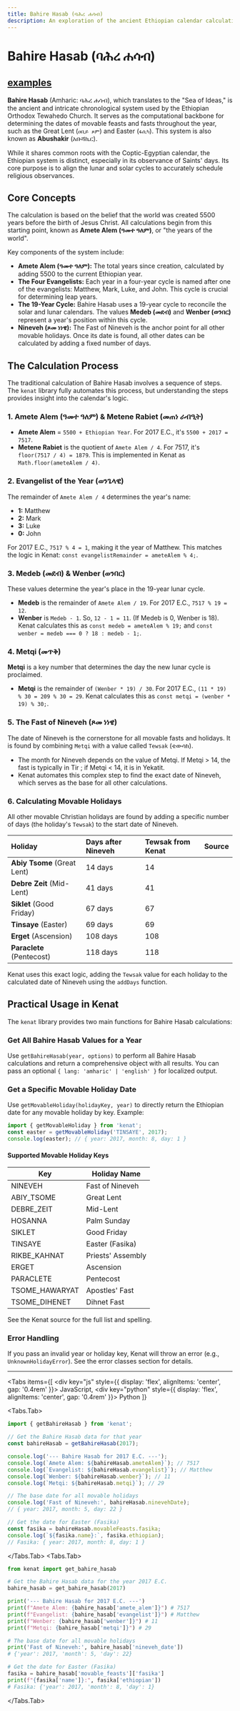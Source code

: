 ```yaml
---
title: Bahire Hasab (ባሕረ ሐሳብ)
description: An exploration of the ancient Ethiopian calendar calculation system, Bahire Hasab, and how Kenat automates it.
---
```



# Bahire Hasab (ባሕረ ሐሳብ)

[examples](/doc/examples/holidayExample)
---

**Bahire Hasab** (Amharic: ባሕረ ሐሳብ), which translates to the "Sea of Ideas," is the ancient and intricate chronological system used by the Ethiopian Orthodox Tewahedo Church. It serves as the computational backbone for determining the dates of movable feasts and fasts throughout the year, such as the Great Lent (`ዐቢይ ጾም`) and Easter (`ፋሲካ`). This system is also known as **Abushakir** (አቡሻኪር).

While it shares common roots with the Coptic-Egyptian calendar, the Ethiopian system is distinct, especially in its observance of Saints' days. Its core purpose is to align the lunar and solar cycles to accurately schedule religious observances.

## Core Concepts

The calculation is based on the belief that the world was created 5500 years before the birth of Jesus Christ. All calculations begin from this starting point, known as **Amete Alem (ዓመተ ዓለም)**, or "the years of the world".

Key components of the system include:

* **Amete Alem (ዓመተ ዓለም):** The total years since creation, calculated by adding 5500 to the current Ethiopian year.
* **The Four Evangelists:** Each year in a four-year cycle is named after one of the evangelists: Matthew, Mark, Luke, and John. This cycle is crucial for determining leap years.
* **The 19-Year Cycle:** Bahire Hasab uses a 19-year cycle to reconcile the solar and lunar calendars. The values **Medeb (መደብ)** and **Wenber (ወንበር)** represent a year's position within this cycle.
* **Nineveh (ጾመ ነነዌ):** The Fast of Nineveh is the anchor point for all other movable holidays. Once its date is found, all other dates can be calculated by adding a fixed number of days.

## The Calculation Process

The traditional calculation of Bahire Hasab involves a sequence of steps. The `kenat` library fully automates this process, but understanding the steps provides insight into the calendar's logic.

### 1. Amete Alem (ዓመተ ዓለም) & Metene Rabiet (መጠነ ራብዒት)

* **Amete Alem** = `5500 + Ethiopian Year`. For 2017 E.C., it's `5500 + 2017 = 7517`.
* **Metene Rabiet** is the quotient of `Amete Alem / 4`. For 7517, it's `floor(7517 / 4) = 1879`. This is implemented in Kenat as `Math.floor(ameteAlem / 4)`.

### 2. Evangelist of the Year (ወንጌላዊ)

The remainder of `Amete Alem / 4` determines the year's name:
* **1:** Matthew
* **2:** Mark
* **3:** Luke
* **0:** John

For 2017 E.C., `7517 % 4 = 1`, making it the year of Matthew. This matches the logic in Kenat: `const evangelistRemainder = ameteAlem % 4;`.

### 3. Medeb (መደብ) & Wenber (ወንበር)

These values determine the year's place in the 19-year lunar cycle.
* **Medeb** is the remainder of `Amete Alem / 19`. For 2017 E.C., `7517 % 19 = 12`.
* **Wenber** is `Medeb - 1`. So, `12 - 1 = 11`. (If Medeb is 0, Wenber is 18).
Kenat calculates this as `const medeb = ameteAlem % 19;`  and `const wenber = medeb === 0 ? 18 : medeb - 1;`.

### 4. Metqi (መጥቅ)

**Metqi** is a key number that determines the day the new lunar cycle is proclaimed.
* **Metqi** is the remainder of `(Wenber * 19) / 30`. For 2017 E.C., `(11 * 19) % 30 = 209 % 30 = 29`.
Kenat calculates this as `const metqi = (wenber * 19) % 30;`.

### 5. The Fast of Nineveh (ጾመ ነነዌ)

The date of Nineveh is the cornerstone for all movable fasts and holidays. It is found by combining `Metqi` with a value called `Tewsak` (ቴውሳክ).
* The month for Nineveh depends on the value of Metqi. If Metqi > 14, the fast is typically in Tir ; if Metqi < 14, it is in Yekatit.
* Kenat automates this complex step to find the exact date of Nineveh, which serves as the base for all other calculations.

### 6. Calculating Movable Holidays

All other movable Christian holidays are found by adding a specific number of days (the holiday's `Tewsak`) to the start date of Nineveh.

| Holiday | Days after Nineveh | Tewsak from Kenat | Source |
| :--- | :--- | :--- | :--- |
| **Abiy Tsome** (Great Lent) | 14 days | 14 |  |
| **Debre Zeit** (Mid-Lent) | 41 days | 41 |  |
| **Siklet** (Good Friday) | 67 days | 67 |  |
| **Tinsaye** (Easter) | 69 days | 69 |  |
| **Erget** (Ascension) | 108 days | 108 |  |
| **Paraclete** (Pentecost) | 118 days | 118 |  |

Kenat uses this exact logic, adding the `Tewsak` value for each holiday to the calculated date of Nineveh using the `addDays` function.


## Practical Usage in Kenat

The `kenat` library provides two main functions for Bahire Hasab calculations:


### Get All Bahire Hasab Values for a Year
Use `getBahireHasab(year, options)` to perform all Bahire Hasab calculations and return a comprehensive object with all results. You can pass an optional `{ lang: 'amharic' | 'english' }` for localized output.

### Get a Specific Movable Holiday Date
Use `getMovableHoliday(holidayKey, year)` to directly return the Ethiopian date for any movable holiday by key. Example:

```js
import { getMovableHoliday } from 'kenat';
const easter = getMovableHoliday('TINSAYE', 2017);
console.log(easter); // { year: 2017, month: 8, day: 1 }
```

#### Supported Movable Holiday Keys

| Key              | Holiday Name         |
|------------------|---------------------|
| NINEVEH          | Fast of Nineveh     |
| ABIY_TSOME       | Great Lent          |
| DEBRE_ZEIT       | Mid-Lent            |
| HOSANNA          | Palm Sunday         |
| SIKLET           | Good Friday         |
| TINSAYE          | Easter (Fasika)     |
| RIKBE_KAHNAT     | Priests' Assembly   |
| ERGET            | Ascension           |
| PARACLETE        | Pentecost           |
| TSOME_HAWARYAT   | Apostles' Fast      |
| TSOME_DIHENET    | Dihnet Fast         |

See the Kenat source for the full list and spelling.

### Error Handling

If you pass an invalid year or holiday key, Kenat will throw an error (e.g., `UnknownHolidayError`). See the error classes section for details.

---

<Tabs
  items={[
    <div key="js" style={{ display: 'flex', alignItems: 'center', gap: '0.4rem' }}><SiJavascript size={16} /> JavaScript</div>,
    <div key="python" style={{ display: 'flex', alignItems: 'center', gap: '0.4rem' }}><SiPython size={16} /> Python</div>
  ]}
>
<Tabs.Tab>

```js
import { getBahireHasab } from 'kenat';

// Get the Bahire Hasab data for that year
const bahireHasab = getBahireHasab(2017);

console.log('--- Bahire Hasab for 2017 E.C. ---');
console.log(`Amete Alem: ${bahireHasab.ameteAlem}`); // 7517
console.log(`Evangelist: ${bahireHasab.evangelist}`); // Matthew
console.log(`Wenber: ${bahireHasab.wenber}`); // 11
console.log(`Metqi: ${bahireHasab.metqi}`); // 29

// The base date for all movable holidays
console.log('Fast of Nineveh:', bahireHasab.ninevehDate);
// { year: 2017, month: 5, day: 22 }

// Get the date for Easter (Fasika)
const fasika = bahireHasab.movableFeasts.fasika;
console.log(`${fasika.name}:`, fasika.ethiopian);
// Fasika: { year: 2017, month: 8, day: 1 }
```

</Tabs.Tab>
<Tabs.Tab>

```python
from kenat import get_bahire_hasab

# Get the Bahire Hasab data for the year 2017 E.C.
bahire_hasab = get_bahire_hasab(2017)

print('--- Bahire Hasab for 2017 E.C. ---')
print(f"Amete Alem: {bahire_hasab['amete_alem']}") # 7517
print(f"Evangelist: {bahire_hasab['evangelist']}") # Matthew
print(f"Wenber: {bahire_hasab['wenber']}") # 11
print(f"Metqi: {bahire_hasab['metqi']}") # 29

# The base date for all movable holidays
print('Fast of Nineveh:', bahire_hasab['nineveh_date'])
# {'year': 2017, 'month': 5, 'day': 22}

# Get the date for Easter (Fasika)
fasika = bahire_hasab['movable_feasts']['fasika']
print(f"{fasika['name']}:", fasika['ethiopian'])
# Fasika: {'year': 2017, 'month': 8, 'day': 1}
```

</Tabs.Tab>
</Tabs>